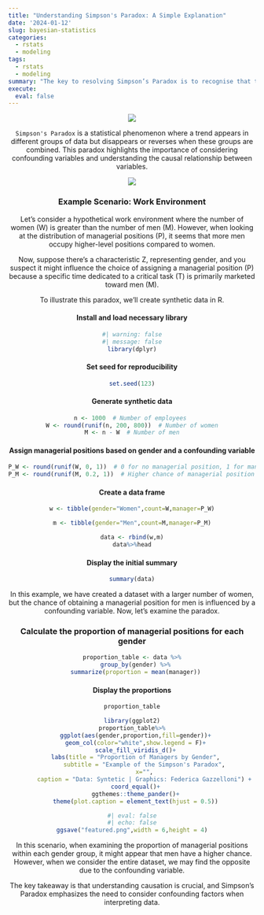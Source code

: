 ```yaml
---
title: "Understanding Simpson's Paradox: A Simple Explanation"
date: '2024-01-12'
slug: bayesian-statistics
categories:
  - rstats
  - modeling
tags:
  - rstats
  - modeling
summary: "The key to resolving Simpson’s Paradox is to recognise that the question “is men or women the best choise of the next managerial postion” is a causal one."
execute: 
  eval: false
---
```


<center>

![](https://media.giphy.com/media/aQt5QYJm0FZo4/giphy.gif)

`Simpson's Paradox` is a statistical phenomenon where a trend appears in different groups of data but disappears or reverses when these groups are combined. This paradox highlights the importance of considering confounding variables and understanding the causal relationship between variables.

![](featured.png)

### Example Scenario: Work Environment

Let's consider a hypothetical work environment where the number of women (W) is greater than the number of men (M). However, when looking at the distribution of managerial positions (P), it seems that more men occupy higher-level positions compared to women.

Now, suppose there's a characteristic Z, representing gender, and you suspect it might influence the choice of assigning a managerial position (P) because a specific time dedicated to a critical task (T) is primarily marketed toward men (M).

To illustrate this paradox, we'll create synthetic data in R.

#### Install and load necessary library

```r
#| warning: false
#| message: false
library(dplyr)
```

#### Set seed for reproducibility

```r
set.seed(123)
```

#### Generate synthetic data

```r
n <- 1000  # Number of employees 
W <- round(runif(n, 200, 800))  # Number of women
M <- n - W  # Number of men
```

#### Assign managerial positions based on gender and a confounding variable

```r
P_W <- round(runif(W, 0, 1))  # 0 for no managerial position, 1 for managerial position for women
P_M <- round(runif(M, 0.2, 1))  # Higher chance of managerial position for men due to confounding variable
```

#### Create a data frame

```r
w <- tibble(gender="Women",count=W,manager=P_W)

m <- tibble(gender="Men",count=M,manager=P_M)

data <- rbind(w,m)
data%>%head
```

#### Display the initial summary

```r
summary(data)
```

In this example, we have created a dataset with a larger number of women, but the chance of obtaining a managerial position for men is influenced by a confounding variable. Now, let's examine the paradox.

### Calculate the proportion of managerial positions for each gender

```r
proportion_table <- data %>%
  group_by(gender) %>%
  summarize(proportion = mean(manager))
```

#### Display the proportions

```r
proportion_table
```

```r
library(ggplot2)
proportion_table%>%
  ggplot(aes(gender,proportion,fill=gender))+
  geom_col(color="white",show.legend = F)+
  scale_fill_viridis_d()+
  labs(title = "Proportion of Managers by Gender",
       subtitle = "Example of the Simpson's Paradox",
       x="",
       caption = "Data: Syntetic | Graphics: Federica Gazzelloni") +
  coord_equal()+
  ggthemes::theme_pander()+
  theme(plot.caption = element_text(hjust = 0.5))
```

```r
#| eval: false
#| echo: false
ggsave("featured.png",width = 6,height = 4)
```

In this scenario, when examining the proportion of managerial positions within each gender group, it might appear that men have a higher chance. However, when we consider the entire dataset, we may find the opposite due to the confounding variable.

The key takeaway is that understanding causation is crucial, and Simpson's Paradox emphasizes the need to consider confounding factors when interpreting data.
